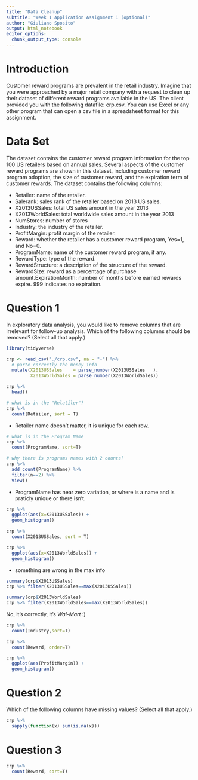 ```yaml
---
title: "Data Cleanup"
subtitle: "Week 1 Application Assignment 1 (optional)"
author: "Giuliano Sposito"
output: html_notebook
editor_options: 
  chunk_output_type: console
---
```


# Introduction

Customer reward programs are prevalent in the retail industry. Imagine that you were approached by a major retail company with a request to clean up their dataset of different reward programs available in the US. The client provided you with the following datafile: crp.csv. You can use Excel or any other program that can open a csv file in a spreadsheet format for this assignment.

# Data Set

The dataset contains the customer reward program information for the top 100 US retailers based on annual sales. Several aspects of the customer reward programs are shown in this dataset, including customer reward program adoption, the size of customer reward, and the expiration term of customer rewards. The dataset contains the following columns:

* Retailer: name of the retailer.
* Salerank: sales rank of the retailer based on 2013 US sales.
* X2013USSales: total US sales amount in the year 2013
* X2013WorldSales: total worldwide sales amount in the year 2013
* NumStores: number of stores
* Industry: the industry of the retailer.
* ProfitMargin: profit margin of the retailer.
* Reward: whether the retailer has a customer reward program, Yes=1, and No=0.
* ProgramName: name of the customer reward program, if any.
* RewardType: type of the reward.
* RewardStructure: a description of the structure of the reward.
* RewardSize: reward as a percentage of purchase amount.ExpirationMonth: number of months before earned rewards expire. 999 indicates no expiration.

# Question 1

In exploratory data analysis, you would like to remove columns that are irrelevant for follow-up analysis. Which of the following columns should be removed? (Select all that apply.)

```r
library(tidyverse)

crp <- read_csv("./crp.csv", na = "-") %>% 
  # parte correctly the money info
  mutate(X2013USSales    = parse_number(X2013USSales   ), 
         X2013WorldSales = parse_number(X2013WorldSales))

crp %>% 
  head()

# what is in the "Relatiler"?
crp %>% 
  count(Retailer, sort = T)

```

* Retailer name doesn't matter, it is unique for each row.

```r
# what is in the Program Name
crp %>% 
  count(ProgramName, sort=T)

# why there is programs names with 2 counts?
crp %>% 
  add_count(ProgramName) %>% 
  filter(n==2) %>% 
  View()

```

* ProgramName has near zero variation, or where is a name and is praticly unique or there isn't.

```r
crp %>% 
  ggplot(aes(x=X2013USSales)) +
  geom_histogram()

crp %>% 
  count(X2013USSales, sort = T)

crp %>% 
  ggplot(aes(x=X2013WorldSales)) +
  geom_histogram()

```

* something are wrong in the max info

```r

summary(crp$X2013USSales)
crp %>% filter(X2013USSales==max(X2013USSales))

summary(crp$X2013WorldSales)
crp %>% filter(X2013WorldSales==max(X2013WorldSales))

```

No, it's correctly, it's *Wal-Mart* :)

```r
crp %>% 
  count(Industry,sort=T)

crp %>% 
  count(Reward, order=T)

```

```r
crp %>% 
  ggplot(aes(ProfitMargin)) +
  geom_histogram()
```

# Question 2

Which of the following columns have missing values? (Select all that apply.)

```r

crp %>% 
  sapply(function(x) sum(is.na(x)))

```

# Question 3

```r
crp %>%
  count(Reward, sort=T)
```

